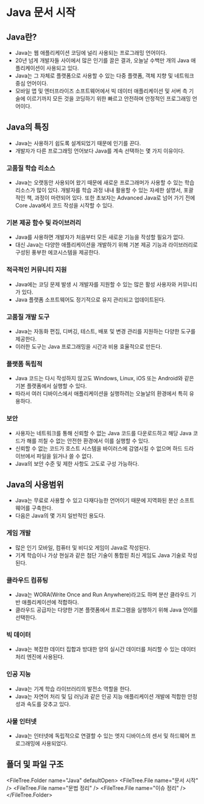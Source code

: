 
# Java 문서 시작

## Java란?

- Java는 웹 애플리케이션 코딩에 널리 사용되는 프로그래밍 언어이다.
- 20년 넘게 개발자들 사이에서 많은 인기를 끌은 결과, 오늘날 수백만 개의 Java 애플리케이션이 사용되고 있다.
- Java는 그 자체로 플랫폼으로 사용할 수 있는 다중 플랫폼, 객체 지향 및 네트워크 중심 언어이다.
- 모바일 앱 및 엔터프라이즈 소프트웨어에서 빅 데이터 애플리케이션 및 서버 측 기술에 이르기까지 모든 것을 코딩하기 위한 빠르고 안전하며 안정적인 프로그래밍 언어이다.

## Java의 특징

- Java는 사용하기 쉽도록 설계되었기 때문에 인기를 끈다.
- 개발자가 다른 프로그래밍 언어보다 Java를 계속 선택하는 몇 가지 이유이다.

### 고품질 학습 리소스

- Java는 오랫동안 사용되어 왔기 때문에 새로운 프로그래머가 사용할 수 있는 학습 리소스가 많이 있다.
  개발자를 학습 과정 내내 활용할 수 있는 자세한 설명서, 포괄적인 책, 과정이 마련되어 있다.
  또한 초보자는 Advanced Java로 넘어 가기 전에 Core Java에서 코드 작성을 시작할 수 있다.

### 기본 제공 함수 및 라이브러리

- Java를 사용하면 개발자가 처음부터 모든 새로운 기능을 작성할 필요가 없다.
- 대신 Java는 다양한 애플리케이션을 개발하기 위해 기본 제공 기능과 라이브러리로 구성된 풍부한 에코시스템을 제공한다.

### 적극적인 커뮤니티 지원

- Java에는 코딩 문제 발생 시 개발자를 지원할 수 있는 많은 활성 사용자와 커뮤니티가 있다.
- Java 플랫폼 소프트웨어도 정기적으로 유지 관리되고 업데이트된다.

### 고품질 개발 도구

- Java는 자동화 편집, 디버깅, 테스트, 배포 및 변경 관리를 지원하는 다양한 도구를 제공한다.
- 이러한 도구는 Java 프로그래밍을 시간과 비용 효율적으로 만든다.

### 플랫폼 독립적

- Java 코드는 다시 작성하지 않고도 Windows, Linux, iOS 또는 Android와 같은 기본 플랫폼에서 실행할 수 있다.
- 따라서 여러 디바이스에서 애플리케이션을 실행하려는 오늘날의 환경에서 특히 유용하다.

### 보안

- 사용자는 네트워크를 통해 신뢰할 수 없는 Java 코드를 다운로드하고 해당 Java 코드가 해를 끼칠 수 없는 안전한 환경에서 이를 실행할 수 있다.
- 신뢰할 수 없는 코드가 호스트 시스템을 바이러스에 감염시킬 수 없으며 하드 드라이브에서 파일을 읽거나 쓸 수 없다.
- Java의 보안 수준 및 제한 사항도 고도로 구성 가능하다.

## Java의 사용범위

- Java는 무료로 사용할 수 있고 다재다능한 언어이기 때문에 지역화된 분산 소프트웨어를 구축한다.
- 다음은 Java의 몇 가지 일반적인 용도다.

### 게임 개발

- 많은 인기 모바일, 컴퓨터 및 비디오 게임이 Java로 작성된다.
- 기계 학습이나 가상 현실과 같은 첨단 기술이 통합된 최신 게임도 Java 기술로 작성된다.

### 클라우드 컴퓨팅

- Java는 WORA(Write Once and Run Anywhere)라고도 하며 분산 클라우드 기반 애플리케이션에 적합하다.
- 클라우드 공급자는 다양한 기본 플랫폼에서 프로그램을 실행하기 위해 Java 언어를 선택한다.

### 빅 데이터

- Java는 복잡한 데이터 집합과 방대한 양의 실시간 데이터를 처리할 수 있는 데이터 처리 엔진에 사용된다.

### 인공 지능

- Java는 기계 학습 라이브러리의 발전소 역할을 한다.
- Java는 자연어 처리 및 딥 러닝과 같은 인공 지능 애플리케이션 개발에 적합한 안정성과 속도를 갖추고 있다.

### 사물 인터넷

- Java는 인터넷에 독립적으로 연결할 수 있는 엣지 디바이스의 센서 및 하드웨어 프로그래밍에 사용되었다.

## 폴더 및 파일 구조

<FileTree.Folder name="Java" defaultOpen>
  <FileTree.File name="문서 시작" />
  <FileTree.File name="문법 정리" />
  <FileTree.File name="이슈 정리" />
</FileTree.Folder>
